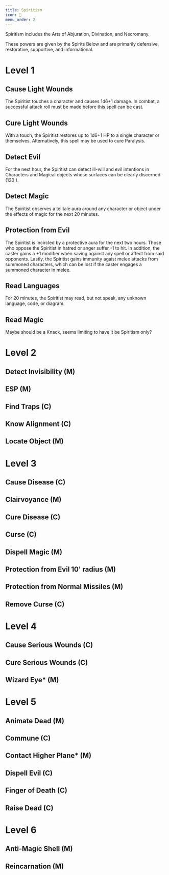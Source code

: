 ```yaml
---
title: Spiritism
icon: 🧿
menu_order: 2
---
```


Spiritism includes the Arts of Abjuration, Divination, and Necromany.

These powers are given by the Spirits Below and are primarily defensive, restorative, supportive, and informational.

# Level 1

## Cause Light Wounds

The Spiritist touches a character and causes 1d6+1 damage. In combat, a successful attack roll must be made before this spell can be cast.

## Cure Light Wounds

With a touch, the Spiritist restores up to 1d6+1 HP to a single character or themselves. Alternatively, this spell may be used to cure Paralysis.

## Detect Evil

For the next hour, the Spiritist can detect ill-will and evil intentions in Characters and Magical objects whose surfaces can be clearly discerned (120').

## Detect Magic

The Spiritist observes a telltale aura around any character or object under the effects of magic for the next 20 minutes.

## Protection from Evil

The Spiritist is incircled by a protective aura for the next two hours. Those who oppose the Spiritist in hatred or anger suffer -1 to hit. In addition, the caster gains a +1 modifier when saving against any spell or affect from said opponents. Lastly, the Spiritist gains immunity agaist melee attacks from summoned characters, which can be lost if the caster engages a summoned character in melee.

## Read Languages

For 20 minutes, the Spiritist may read, but not speak, any unknown language, code, or diagram.

## Read Magic

Maybe should be a Knack, seems limiting to have it be Spiritism only?

# Level 2

## Detect Invisibility (M)

## ESP (M)

## Find Traps (C)

## Know Alignment (C)

## Locate Object (M)

# Level 3

## Cause Disease (C)

## Clairvoyance (M)

## Cure Disease (C)

## Curse (C)

## Dispell Magic (M)

## Protection from Evil 10' radius (M)

## Protection from Normal Missiles (M)

## Remove Curse (C)

# Level 4

## Cause Serious Wounds (C)

## Cure Serious Wounds (C)

## Wizard Eye\* (M)

# Level 5

## Animate Dead (M)

## Commune (C)

## Contact Higher Plane\* (M)

## Dispell Evil (C)

## Finger of Death (C)

## Raise Dead (C)

# Level 6

## Anti-Magic Shell (M)

## Reincarnation (M)
